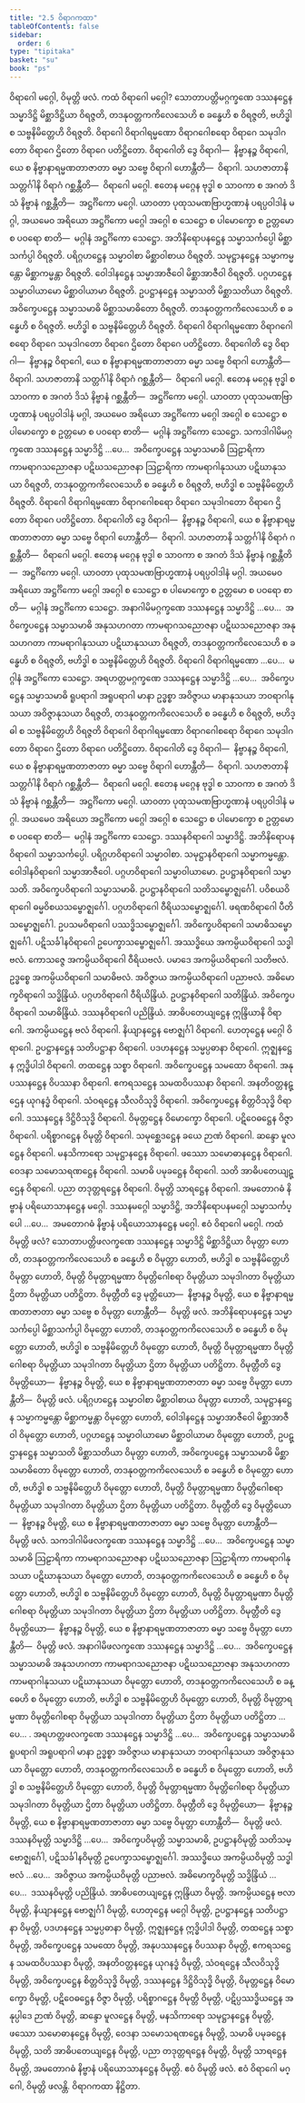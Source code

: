 ```yaml
---
title: "2.5 ဝိရာဂကထာ"
tableOfContents: false
sidebar:
  order: 6
type: "tipitaka"
basket: "su"
book: "ps"
---
```



<DynamicBreadcrumb />

<Division number="28" book="ps">

<Paragraph number="1523" book="ps">
ဝိရာဂေါ မဂ္ဂေါ, ဝိမုတ္တိ ဖလံ. ကထံ <Emphasis>ဝိရာဂေါ မဂ္ဂေါ?</Emphasis> သောတာပတ္တိမဂ္ဂက္ခဏေ ဒဿနဋ္ဌေန သမ္မာဒိဋ္ဌိ မိစ္ဆာဒိဋ္ဌိယာ ဝိရဇ္ဇတိ, တဒနုဝတ္တကကိလေသေဟိ စ ခန္ဓေဟိ စ ဝိရဇ္ဇတိ, ဗဟိဒ္ဓါ စ သဗ္ဗနိမိတ္တေဟိ ဝိရဇ္ဇတိ. ဝိရာဂေါ ဝိရာဂါရမ္မဏော ဝိရာဂဂေါစရော ဝိရာဂေ သမုဒါဂတော ဝိရာဂေ ဌိတော ဝိရာဂေ ပတိဋ္ဌိတော.
</Paragraph>

<Paragraph number="1524" book="ps">
<Emphasis>ဝိရာဂေါ</Emphasis>တိ ဒွေ ဝိရာဂါ—  နိဗ္ဗာနဉ္စ ဝိရာဂေါ, ယေ စ နိဗ္ဗာနာရမ္မဏတာဇာတာ ဓမ္မာ သဗ္ဗေ ဝိရာဂါ ဟောန္တီတိ—  ဝိရာဂါ. သဟဇာတာနိ သတ္တင်္ဂါနိ ဝိရာဂံ ဂစ္ဆန္တီတိ—  ဝိရာဂေါ မဂ္ဂေါ. ဧတေန မဂ္ဂေန ဗုဒ္ဓါ စ သာဝကာ စ အဂတံ ဒိသံ နိဗ္ဗာနံ ဂစ္ဆန္တီတိ—  အဋ္ဌင်္ဂိကော မဂ္ဂေါ. ယာဝတာ ပုထုသမဏဗြာဟ္မဏာနံ ပရပ္ပဝါဒါနံ မဂ္ဂါ, အယမေဝ အရိယော အဋ္ဌင်္ဂိကော မဂ္ဂေါ အဂ္ဂေါ စ သေဋ္ဌော စ ပါမောက္ခော စ ဥတ္တမော စ ပဝရော စာတိ—  မဂ္ဂါနံ အဋ္ဌင်္ဂိကော သေဋ္ဌော.
</Paragraph>

<Paragraph number="1525" book="ps">
အဘိနိရောပနဋ္ဌေန သမ္မာသင်္ကပ္ပေါ မိစ္ဆာသင်္ကပ္ပါ ဝိရဇ္ဇတိ. ပရိဂ္ဂဟဋ္ဌေန သမ္မာဝါစာ မိစ္ဆာဝါစာယ ဝိရဇ္ဇတိ. သမုဋ္ဌာနဋ္ဌေန သမ္မာကမ္မန္တော မိစ္ဆာကမ္မန္တာ ဝိရဇ္ဇတိ. ဝေါဒါနဋ္ဌေန သမ္မာအာဇီဝေါ မိစ္ဆာအာဇီဝါ ဝိရဇ္ဇတိ. ပဂ္ဂဟဋ္ဌေန သမ္မာဝါယာမော မိစ္ဆာဝါယာမာ ဝိရဇ္ဇတိ. ဥပဋ္ဌာနဋ္ဌေန သမ္မာသတိ မိစ္ဆာသတိယာ ဝိရဇ္ဇတိ. အဝိက္ခေပဋ္ဌေန သမ္မာသမာဓိ မိစ္ဆာသမာဓိတော ဝိရဇ္ဇတိ. တဒနုဝတ္တကကိလေသေဟိ စ ခန္ဓေဟိ စ ဝိရဇ္ဇတိ. ဗဟိဒ္ဓါ စ သဗ္ဗနိမိတ္တေဟိ ဝိရဇ္ဇတိ. ဝိရာဂေါ ဝိရာဂါရမ္မဏော ဝိရာဂဂေါစရော ဝိရာဂေ သမုဒါဂတော ဝိရာဂေ ဌိတော ဝိရာဂေ ပတိဋ္ဌိတော.
</Paragraph>

<Paragraph number="1526" book="ps">
<Emphasis>ဝိရာဂေါ</Emphasis>တိ ဒွေ ဝိရာဂါ—  နိဗ္ဗာနဉ္စ ဝိရာဂေါ, ယေ စ နိဗ္ဗာနာရမ္မဏတာဇာတာ ဓမ္မာ သဗ္ဗေ ဝိရာဂါ ဟောန္တီတိ—  ဝိရာဂါ. သဟဇာတာနိ သတ္တင်္ဂါနိ ဝိရာဂံ ဂစ္ဆန္တီတိ—  ဝိရာဂေါ မဂ္ဂေါ. ဧတေန မဂ္ဂေန ဗုဒ္ဓါ စ သာဝကာ စ အဂတံ ဒိသံ နိဗ္ဗာနံ ဂစ္ဆန္တီတိ—  အဋ္ဌင်္ဂိကော မဂ္ဂေါ. ယာဝတာ ပုထုသမဏဗြာဟ္မဏာနံ ပရပ္ပဝါဒါနံ မဂ္ဂါ, အယမေဝ အရိယော အဋ္ဌင်္ဂိကော မဂ္ဂေါ အဂ္ဂေါ စ သေဋ္ဌော စ ပါမောက္ခော စ ဥတ္တမော စ ပဝရော စာတိ—  မဂ္ဂါနံ အဋ္ဌင်္ဂိကော သေဋ္ဌော.
</Paragraph>

<Paragraph number="1527" book="ps">
သကဒါဂါမိမဂ္ဂက္ခဏေ ဒဿနဋ္ဌေန သမ္မာဒိဋ္ဌိ …ပေ…  အဝိက္ခေပဋ္ဌေန သမ္မာသမာဓိ ဩဠာရိကာ ကာမရာဂသညောဇနာ ပဋိဃသညောဇနာ ဩဠာရိကာ ကာမရာဂါနုသယာ ပဋိဃာနုသယာ ဝိရဇ္ဇတိ, တဒနုဝတ္တကကိလေသေဟိ စ ခန္ဓေဟိ စ ဝိရဇ္ဇတိ, ဗဟိဒ္ဓါ စ သဗ္ဗနိမိတ္တေဟိ ဝိရဇ္ဇတိ. ဝိရာဂေါ ဝိရာဂါရမ္မဏော ဝိရာဂဂေါစရော ဝိရာဂေ သမုဒါဂတော ဝိရာဂေ ဌိတော ဝိရာဂေ ပတိဋ္ဌိတော.
</Paragraph>

<Paragraph number="1528" book="ps">
<Emphasis>ဝိရာဂေါ</Emphasis>တိ ဒွေ ဝိရာဂါ—  နိဗ္ဗာနဉ္စ ဝိရာဂေါ, ယေ စ နိဗ္ဗာနာရမ္မဏတာဇာတာ ဓမ္မာ သဗ္ဗေ ဝိရာဂါ ဟောန္တီတိ—  ဝိရာဂါ. သဟဇာတာနိ သတ္တင်္ဂါနိ ဝိရာဂံ ဂစ္ဆန္တီတိ—  ဝိရာဂေါ မဂ္ဂေါ. ဧတေန မဂ္ဂေန ဗုဒ္ဓါ စ သာဝကာ စ အဂတံ ဒိသံ နိဗ္ဗာနံ ဂစ္ဆန္တီတိ—  အဋ္ဌင်္ဂိကော မဂ္ဂေါ. ယာဝတာ ပုထုသမဏဗြာဟ္မဏာနံ ပရပ္ပဝါဒါနံ မဂ္ဂါ. အယမေဝ အရိယော အဋ္ဌင်္ဂိကော မဂ္ဂေါ အဂ္ဂေါ စ သေဋ္ဌော စ ပါမောက္ခော စ ဥတ္တမော စ ပဝရော စာတိ—  မဂ္ဂါနံ အဋ္ဌင်္ဂိကော သေဋ္ဌော.
</Paragraph>

<Paragraph number="1529" book="ps">
အနာဂါမိမဂ္ဂက္ခဏေ ဒဿနဋ္ဌေန သမ္မာဒိဋ္ဌိ …ပေ…  အဝိက္ခေပဋ္ဌေန သမ္မာသမာဓိ အနုသဟဂတာ ကာမရာဂသညောဇနာ ပဋိဃသညောဇနာ အနုသဟဂတာ ကာမရာဂါနုသယာ ပဋိဃာနုသယာ ဝိရဇ္ဇတိ, တဒနုဝတ္တကကိလေသေဟိ စ ခန္ဓေဟိ စ ဝိရဇ္ဇတိ, ဗဟိဒ္ဓါ စ သဗ္ဗနိမိတ္တေဟိ ဝိရဇ္ဇတိ. ဝိရာဂေါ ဝိရာဂါရမ္မဏော …ပေ…  မဂ္ဂါနံ အဋ္ဌင်္ဂိကော သေဋ္ဌော.
</Paragraph>

<Paragraph number="1530" book="ps">
အရဟတ္တမဂ္ဂက္ခဏေ ဒဿနဋ္ဌေန သမ္မာဒိဋ္ဌိ …ပေ…  အဝိက္ခေပဋ္ဌေန သမ္မာသမာဓိ ရူပရာဂါ အရူပရာဂါ မာနာ ဥဒ္ဓစ္စာ အဝိဇ္ဇာယ မာနာနုသယာ ဘဝရာဂါနုသယာ အဝိဇ္ဇာနုသယာ ဝိရဇ္ဇတိ, တဒနုဝတ္တကကိလေသေဟိ စ ခန္ဓေဟိ စ ဝိရဇ္ဇတိ, ဗဟိဒ္ဓါ စ သဗ္ဗနိမိတ္တေဟိ ဝိရဇ္ဇတိ ဝိရာဂေါ ဝိရာဂါရမ္မဏော ဝိရာဂဂေါစရော ဝိရာဂေ သမုဒါဂတော ဝိရာဂေ ဌိတော ဝိရာဂေ ပတိဋ္ဌိတော.
</Paragraph>

<Paragraph number="1531" book="ps">
<Emphasis>ဝိရာဂေါ</Emphasis>တိ ဒွေ ဝိရာဂါ—  နိဗ္ဗာနဉ္စ ဝိရာဂေါ, ယေ စ နိဗ္ဗာနာရမ္မဏတာဇာတာ ဓမ္မာ သဗ္ဗေ ဝိရာဂါ ဟောန္တီတိ—  ဝိရာဂါ. သဟဇာတာနိ သတ္တင်္ဂါနိ ဝိရာဂံ ဂစ္ဆန္တီတိ—  ဝိရာဂေါ မဂ္ဂေါ. ဧတေန မဂ္ဂေန ဗုဒ္ဓါ စ သာဝကာ စ အဂတံ ဒိသံ နိဗ္ဗာနံ ဂစ္ဆန္တီတိ—  အဋ္ဌင်္ဂိကော မဂ္ဂေါ. ယာဝတာ ပုထုသမဏဗြာဟ္မဏာနံ ပရပ္ပဝါဒါနံ မဂ္ဂါ. အယမေဝ အရိယော အဋ္ဌင်္ဂိကော မဂ္ဂေါ အဂ္ဂေါ စ သေဋ္ဌော စ ပါမောက္ခော စ ဥတ္တမော စ ပဝရော စာတိ—  မဂ္ဂါနံ အဋ္ဌင်္ဂိကော သေဋ္ဌော.
</Paragraph>

<Paragraph number="1532" book="ps">
ဒဿနဝိရာဂေါ သမ္မာဒိဋ္ဌိ. အဘိနိရောပနဝိရာဂေါ သမ္မာသင်္ကပ္ပေါ. ပရိဂ္ဂဟဝိရာဂေါ သမ္မာဝါစာ. သမုဋ္ဌာနဝိရာဂေါ သမ္မာကမ္မန္တော. ဝေါဒါနဝိရာဂေါ သမ္မာအာဇီဝေါ. ပဂ္ဂဟဝိရာဂေါ သမ္မာဝါယာမော. ဥပဋ္ဌာနဝိရာဂေါ သမ္မာသတိ. အဝိက္ခေပဝိရာဂေါ သမ္မာသမာဓိ. ဥပဋ္ဌာနဝိရာဂေါ သတိသမ္ဗောဇ္ဈင်္ဂေါ. ပဝိစယဝိရာဂေါ ဓမ္မဝိစယသမ္ဗောဇ္ဈင်္ဂေါ. ပဂ္ဂဟဝိရာဂေါ ဝီရိယသမ္ဗောဇ္ဈင်္ဂေါ. ဖရဏဝိရာဂေါ ပီတိသမ္ဗောဇ္ဈင်္ဂေါ. ဥပသမဝိရာဂေါ ပဿဒ္ဓိသမ္ဗောဇ္ဈင်္ဂေါ. အဝိက္ခေပဝိရာဂေါ သမာဓိသမ္ဗောဇ္ဈင်္ဂေါ. ပဋိသင်္ခါနဝိရာဂေါ ဥပေက္ခာသမ္ဗောဇ္ဈင်္ဂေါ. အဿဒ္ဓိယေ အကမ္ပိယဝိရာဂေါ သဒ္ဓါဗလံ. ကောသဇ္ဇေ အကမ္ပိယဝိရာဂေါ ဝီရိယဗလံ. ပမာဒေ အကမ္ပိယဝိရာဂေါ သတိဗလံ. ဥဒ္ဓစ္စေ အကမ္ပိယဝိရာဂေါ သမာဓိဗလံ. အဝိဇ္ဇာယ အကမ္ပိယဝိရာဂေါ ပညာဗလံ. အဓိမောက္ခဝိရာဂေါ သဒ္ဓိန္ဒြိယံ. ပဂ္ဂဟဝိရာဂေါ ဝီရိယိန္ဒြိယံ. ဥပဋ္ဌာနဝိရာဂေါ သတိန္ဒြိယံ. အဝိက္ခေပဝိရာဂေါ သမာဓိန္ဒြိယံ. ဒဿနဝိရာဂေါ ပညိန္ဒြိယံ. အာဓိပတေယျဋ္ဌေန ဣန္ဒြိယာနိ ဝိရာဂေါ. အကမ္ပိယဋ္ဌေန ဗလံ ဝိရာဂေါ. နိယျာနဋ္ဌေန ဗောဇ္ဈင်္ဂါ ဝိရာဂေါ. ဟေတုဋ္ဌေန မဂ္ဂေါ ဝိရာဂေါ. ဥပဋ္ဌာနဋ္ဌေန သတိပဋ္ဌာနာ ဝိရာဂေါ. ပဒဟနဋ္ဌေန သမ္မပ္ပဓာနာ ဝိရာဂေါ. ဣဇ္ဈနဋ္ဌေန ဣဒ္ဓိပါဒါ ဝိရာဂေါ. တထဋ္ဌေန သစ္စာ ဝိရာဂေါ. အဝိက္ခေပဋ္ဌေန သမထော ဝိရာဂေါ. အနုပဿနဋ္ဌေန ဝိပဿနာ ဝိရာဂေါ. ဧကရသဋ္ဌေန သမထဝိပဿနာ ဝိရာဂေါ. အနတိဝတ္တနဋ္ဌေန ယုဂနဒ္ဓံ ဝိရာဂေါ. သံဝရဋ္ဌေန သီလဝိသုဒ္ဓိ ဝိရာဂေါ. အဝိက္ခေပဋ္ဌေန စိတ္တဝိသုဒ္ဓိ ဝိရာဂေါ. ဒဿနဋ္ဌေန ဒိဋ္ဌိဝိသုဒ္ဓိ ဝိရာဂေါ. ဝိမုတ္တဋ္ဌေန ဝိမောက္ခော ဝိရာဂေါ. ပဋိဝေဓဋ္ဌေန ဝိဇ္ဇာ ဝိရာဂေါ. ပရိစ္စာဂဋ္ဌေန ဝိမုတ္တိ ဝိရာဂေါ. သမုစ္ဆေဒဋ္ဌေန ခယေ ဉာဏံ ဝိရာဂေါ. ဆန္ဒော မူလဋ္ဌေန ဝိရာဂေါ. မနသိကာရော သမုဋ္ဌာနဋ္ဌေန ဝိရာဂေါ. ဖဿော သမောဓာနဋ္ဌေန ဝိရာဂေါ. ဝေဒနာ သမောသရဏဋ္ဌေန ဝိရာဂေါ. သမာဓိ ပမုခဋ္ဌေန ဝိရာဂေါ. သတိ အာဓိပတေယျဋ္ဌေန ဝိရာဂေါ. ပညာ တဒုတ္တရဋ္ဌေန ဝိရာဂေါ. ဝိမုတ္တိ သာရဋ္ဌေန ဝိရာဂေါ. အမတောဂဓံ နိဗ္ဗာနံ ပရိယောသာနဋ္ဌေန မဂ္ဂေါ.
</Paragraph>

<Paragraph number="1533" book="ps">
ဒဿနမဂ္ဂေါ သမ္မာဒိဋ္ဌိ, အဘိနိရောပနမဂ္ဂေါ သမ္မာသင်္ကပ္ပေါ …ပေ…  အမတောဂဓံ နိဗ္ဗာနံ ပရိယောသာနဋ္ဌေန မဂ္ဂေါ. ဧဝံ ဝိရာဂေါ မဂ္ဂေါ.
</Paragraph>

</Division>
<Division number="29" book="ps">

<Paragraph number="1534" book="ps">
ကထံ <Emphasis>ဝိမုတ္တိ ဖလံ?</Emphasis> သောတာပတ္တိဖလက္ခဏေ ဒဿနဋ္ဌေန သမ္မာဒိဋ္ဌိ မိစ္ဆာဒိဋ္ဌိယာ ဝိမုတ္တာ ဟောတိ, တဒနုဝတ္တကကိလေသေဟိ စ ခန္ဓေဟိ စ ဝိမုတ္တာ ဟောတိ, ဗဟိဒ္ဓါ စ သဗ္ဗနိမိတ္တေဟိ ဝိမုတ္တာ ဟောတိ, ဝိမုတ္တိ ဝိမုတ္တာရမ္မဏာ ဝိမုတ္တိဂေါစရာ ဝိမုတ္တိယာ သမုဒါဂတာ ဝိမုတ္တိယာ ဌိတာ ဝိမုတ္တိယာ ပတိဋ္ဌိတာ. <Emphasis>ဝိမုတ္တီ</Emphasis>တိ ဒွေ မုတ္တိယော—  နိဗ္ဗာနဉ္စ ဝိမုတ္တိ, ယေ စ နိဗ္ဗာနာရမ္မဏတာဇာတာ ဓမ္မာ သဗ္ဗေ စ ဝိမုတ္တာ ဟောန္တီတိ—  ဝိမုတ္တိ ဖလံ.
</Paragraph>

<Paragraph number="1535" book="ps">
အဘိနိရောပနဋ္ဌေန သမ္မာသင်္ကပ္ပေါ မိစ္ဆာသင်္ကပ္ပါ ဝိမုတ္တော ဟောတိ, တဒနုဝတ္တကကိလေသေဟိ စ ခန္ဓေဟိ စ ဝိမုတ္တော ဟောတိ, ဗဟိဒ္ဓါ စ သဗ္ဗနိမိတ္တေဟိ ဝိမုတ္တော ဟောတိ, ဝိမုတ္တိ ဝိမုတ္တာရမ္မဏာ ဝိမုတ္တိဂေါစရာ ဝိမုတ္တိယာ သမုဒါဂတာ ဝိမုတ္တိယာ ဌိတာ ဝိမုတ္တိယာ ပတိဋ္ဌိတာ. <Emphasis>ဝိမုတ္တီ</Emphasis>တိ ဒွေ ဝိမုတ္တိယော—  နိဗ္ဗာနဉ္စ ဝိမုတ္တိ, ယေ စ နိဗ္ဗာနာရမ္မဏတာဇာတာ ဓမ္မာ သဗ္ဗေ ဝိမုတ္တာ ဟောန္တီတိ—  ဝိမုတ္တိ ဖလံ.
</Paragraph>

<Paragraph number="1536" book="ps">
ပရိဂ္ဂဟဋ္ဌေန သမ္မာဝါစာ မိစ္ဆာဝါစာယ ဝိမုတ္တာ ဟောတိ, သမုဋ္ဌာနဋ္ဌေန သမ္မာကမ္မန္တော မိစ္ဆာကမ္မန္တာ ဝိမုတ္တော ဟောတိ, ဝေါဒါနဋ္ဌေန သမ္မာအာဇီဝေါ မိစ္ဆာအာဇီဝါ ဝိမုတ္တော ဟောတိ, ပဂ္ဂဟဋ္ဌေန သမ္မာဝါယာမော မိစ္ဆာဝါယာမာ ဝိမုတ္တော ဟောတိ, ဥပဋ္ဌာနဋ္ဌေန သမ္မာသတိ မိစ္ဆာသတိယာ ဝိမုတ္တာ ဟောတိ, အဝိက္ခေပဋ္ဌေန သမ္မာသမာဓိ မိစ္ဆာသမာဓိတော ဝိမုတ္တော ဟောတိ, တဒနုဝတ္တကကိလေသေဟိ စ ခန္ဓေဟိ စ ဝိမုတ္တော ဟောတိ, ဗဟိဒ္ဓါ စ သဗ္ဗနိမိတ္တေဟိ ဝိမုတ္တော ဟောတိ, ဝိမုတ္တိ ဝိမုတ္တာရမ္မဏာ ဝိမုတ္တိဂေါစရာ ဝိမုတ္တိယာ သမုဒါဂတာ ဝိမုတ္တိယာ ဌိတာ ဝိမုတ္တိယာ ပတိဋ္ဌိတာ. <Emphasis>ဝိမုတ္တီ</Emphasis>တိ ဒွေ ဝိမုတ္တိယော—  နိဗ္ဗာနဉ္စ ဝိမုတ္တိ, ယေ စ နိဗ္ဗာနာရမ္မဏတာဇာတာ ဓမ္မာ သဗ္ဗေ ဝိမုတ္တာ ဟောန္တီတိ—  ဝိမုတ္တိ ဖလံ.
</Paragraph>

<Paragraph number="1537" book="ps">
သကဒါဂါမိဖလက္ခဏေ ဒဿနဋ္ဌေန သမ္မာဒိဋ္ဌိ …ပေ…  အဝိက္ခေပဋ္ဌေန သမ္မာသမာဓိ ဩဠာရိကာ ကာမရာဂသညောဇနာ ပဋိဃသညောဇနာ ဩဠာရိကာ ကာမရာဂါနုသယာ ပဋိဃာနုသယာ ဝိမုတ္တော ဟောတိ, တဒနုဝတ္တကကိလေသေဟိ စ ခန္ဓေဟိ စ ဝိမုတ္တော ဟောတိ, ဗဟိဒ္ဓါ စ သဗ္ဗနိမိတ္တေဟိ ဝိမုတ္တော ဟောတိ, ဝိမုတ္တိ ဝိမုတ္တာရမ္မဏာ ဝိမုတ္တိဂေါစရာ ဝိမုတ္တိယာ သမုဒါဂတာ ဝိမုတ္တိယာ ဌိတာ ဝိမုတ္တိယာ ပတိဋ္ဌိတာ. <Emphasis>ဝိမုတ္တီ</Emphasis>တိ ဒွေ ဝိမုတ္တိယော—  နိဗ္ဗာနဉ္စ ဝိမုတ္တိ, ယေ စ နိဗ္ဗာနာရမ္မဏတာဇာတာ ဓမ္မာ သဗ္ဗေ ဝိမုတ္တာ ဟောန္တီတိ—  ဝိမုတ္တိ ဖလံ.
</Paragraph>

<Paragraph number="1538" book="ps">
အနာဂါမိဖလက္ခဏေ ဒဿနဋ္ဌေန သမ္မာဒိဋ္ဌိ …ပေ…  အဝိက္ခေပဋ္ဌေန သမ္မာသမာဓိ အနုသဟဂတာ ကာမရာဂသညောဇနာ ပဋိဃသညောဇနာ အနုသဟဂတာ ကာမရာဂါနုသယာ ပဋိဃာနုသယာ ဝိမုတ္တော ဟောတိ, တဒနုဝတ္တကကိလေသေဟိ စ ခန္ဓေဟိ စ ဝိမုတ္တော ဟောတိ, ဗဟိဒ္ဓါ စ သဗ္ဗနိမိတ္တေဟိ ဝိမုတ္တော ဟောတိ, ဝိမုတ္တိ ဝိမုတ္တာရမ္မဏာ ဝိမုတ္တိဂေါစရာ ဝိမုတ္တိယာ သမုဒါဂတာ ဝိမုတ္တိယာ ဌိတာ ဝိမုတ္တိယာ ပတိဋ္ဌိတာ …ပေ… .
</Paragraph>

<Paragraph number="1539" book="ps">
အရဟတ္တဖလက္ခဏေ ဒဿနဋ္ဌေန သမ္မာဒိဋ္ဌိ …ပေ…  အဝိက္ခေပဋ္ဌေန သမ္မာသမာဓိ ရူပရာဂါ အရူပရာဂါ မာနာ ဥဒ္ဓစ္စာ အဝိဇ္ဇာယ မာနာနုသယာ ဘဝရာဂါနုသယာ အဝိဇ္ဇာနုသယာ ဝိမုတ္တော ဟောတိ, တဒနုဝတ္တကကိလေသေဟိ စ ခန္ဓေဟိ စ ဝိမုတ္တော ဟောတိ, ဗဟိဒ္ဓါ စ သဗ္ဗနိမိတ္တေဟိ ဝိမုတ္တော ဟောတိ, ဝိမုတ္တိ ဝိမုတ္တာရမ္မဏာ ဝိမုတ္တိဂေါစရာ ဝိမုတ္တိယာ သမုဒါဂတာ ဝိမုတ္တိယာ ဌိတာ ဝိမုတ္တိယာ ပတိဋ္ဌိတာ. <Emphasis>ဝိမုတ္တီ</Emphasis>တိ ဒွေ ဝိမုတ္တိယော—  နိဗ္ဗာနဉ္စ ဝိမုတ္တိ, ယေ စ နိဗ္ဗာနာရမ္မဏတာဇာတာ ဓမ္မာ သဗ္ဗေ ဝိမုတ္တာ ဟောန္တီတိ—  ဝိမုတ္တိ ဖလံ.
</Paragraph>

<Paragraph number="1540" book="ps">
ဒဿနဝိမုတ္တိ သမ္မာဒိဋ္ဌိ …ပေ…  အဝိက္ခေပဝိမုတ္တိ သမ္မာသမာဓိ, ဥပဋ္ဌာနဝိမုတ္တိ သတိသမ္ဗောဇ္ဈင်္ဂေါ, ပဋိသင်္ခါနဝိမုတ္တိ ဥပေက္ခာသမ္ဗောဇ္ဈင်္ဂေါ. အဿဒ္ဓိယေ အကမ္ပိယဝိမုတ္တိ သဒ္ဓါဗလံ …ပေ…  အဝိဇ္ဇာယ အကမ္ပိယဝိမုတ္တိ ပညာဗလံ. အဓိမောက္ခဝိမုတ္တိ သဒ္ဓိန္ဒြိယံ …ပေ…  ဒဿနဝိမုတ္တိ ပညိန္ဒြိယံ.
</Paragraph>

<Paragraph number="1541" book="ps">
အာဓိပတေယျဋ္ဌေန ဣန္ဒြိယာ ဝိမုတ္တိ. အကမ္ပိယဋ္ဌေန ဗလာ ဝိမုတ္တိ, နိယျာနဋ္ဌေန ဗောဇ္ဈင်္ဂါ ဝိမုတ္တိ, ဟေတုဋ္ဌေန မဂ္ဂေါ ဝိမုတ္တိ, ဥပဋ္ဌာနဋ္ဌေန သတိပဋ္ဌာနာ ဝိမုတ္တိ, ပဒဟနဋ္ဌေန သမ္မပ္ပဓာနာ ဝိမုတ္တိ, ဣဇ္ဈနဋ္ဌေန ဣဒ္ဓိပါဒါ ဝိမုတ္တိ, တထဋ္ဌေန သစ္စာ ဝိမုတ္တိ, အဝိက္ခေပဋ္ဌေန သမထော ဝိမုတ္တိ, အနုပဿနဋ္ဌေန ဝိပဿနာ ဝိမုတ္တိ, ဧကရသဋ္ဌေန သမထဝိပဿနာ ဝိမုတ္တိ, အနတိဝတ္တနဋ္ဌေန ယုဂနဒ္ဓံ ဝိမုတ္တိ, သံဝရဋ္ဌေန သီလဝိသုဒ္ဓိ ဝိမုတ္တိ, အဝိက္ခေပဋ္ဌေန စိတ္တဝိသုဒ္ဓိ ဝိမုတ္တိ, ဒဿနဋ္ဌေန ဒိဋ္ဌိဝိသုဒ္ဓိ ဝိမုတ္တိ, ဝိမုတ္တဋ္ဌေန ဝိမောက္ခော ဝိမုတ္တိ, ပဋိဝေဓဋ္ဌေန ဝိဇ္ဇာ ဝိမုတ္တိ, ပရိစ္စာဂဋ္ဌေန ဝိမုတ္တိ ဝိမုတ္တိ, ပဋိပ္ပဿဒ္ဓိယဋ္ဌေန အနုပ္ပါဒေ ဉာဏံ ဝိမုတ္တိ, ဆန္ဒော မူလဋ္ဌေန ဝိမုတ္တိ, မနသိကာရော သမုဋ္ဌာနဋ္ဌေန ဝိမုတ္တိ, ဖဿော သမောဓာနဋ္ဌေန ဝိမုတ္တိ, ဝေဒနာ သမောသရဏဋ္ဌေန ဝိမုတ္တိ, သမာဓိ ပမုခဋ္ဌေန ဝိမုတ္တိ, သတိ အာဓိပတေယျဋ္ဌေန ဝိမုတ္တိ, ပညာ တဒုတ္တရဋ္ဌေန ဝိမုတ္တိ, ဝိမုတ္တိ သာရဋ္ဌေန ဝိမုတ္တိ, အမတောဂဓံ နိဗ္ဗာနံ ပရိယောသာနဋ္ဌေန ဝိမုတ္တိ. ဧဝံ ဝိမုတ္တိ ဖလံ. ဧဝံ ဝိရာဂေါ မဂ္ဂေါ, ဝိမုတ္တိ ဖလန္တိ.

</Paragraph>
</Division>

<Paragraph number="1542" type="center" book="ps">
ဝိရာဂကထာ နိဋ္ဌိတာ.
</Paragraph>